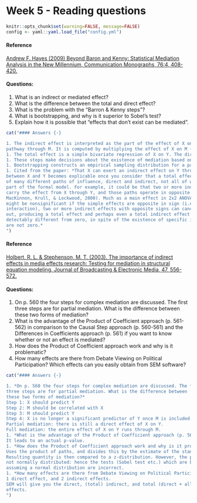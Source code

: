 # Week 5 - Reading questions

```r
knitr::opts_chunk$set(warning=FALSE, message=FALSE)
config <- yaml::yaml.load_file("config.yml")
```

#### Reference {-}

[Andrew F. Hayes (2009) Beyond Baron and Kenny: Statistical Mediation
Analysis in the New Millennium, Communication Monographs, 76:4, 408-420.](https://www.researchgate.net/profile/Gulnaz_Anjum2/post/Is_it_still_mediation_if_there_is_no_relationship_between_the_IV_DV/attachment/5e8c3227f155db0001f34b05/AS%3A877594253721600%401586246183233/download/2009-Hayes-BeyondBaronandKennyStatisticalmediationanalysisinthenewmillennium.pdf)

#### Questions: {-}

1. What is an indirect or mediated effect? 
2. What is the difference between the total and direct effect?
3. What is the problem with the "Barron & Kenny steps"?
4. What is bootstrapping, and why is it superior to Sobel's test?
5. Explain how it is possible that "effects that don't exist can be mediated".
<!--config$show_text-->

```r
cat("#### Answers {-}

1. The indirect effect is interpreted as the part of the effect of X on Y that is explained by the
pathway through M. It is computed by multiplying the effect of X on M (a), wich the effect of M on Y (b), so: Indirect effect = a * b.
1. The total effect is a simple bivariate regression of X on Y. The direct effect is the effect of X on Y while controlling for M; it could be obtained by running a multiple regression with X and M as predictors of Y.
1. These steps make decisions about the existence of mediation based on the significance of coefficients in multiple consecutive regression analyses. The repeated testing causes this method to have low power. Moreover, if no significant total effect is found between X and Y, researchers might incorrectly assume that no indirect effect exists either.
1. Bootstrapping constructs an empirical sampling distribution for a parameter by resampling the original data (e.g., 1000 times), and conducting the same analysis on each of these 1000 samples. The distribution of the estimated parameter values is used as an empirical sampling distribution. This sampling distribution can be used to derive confidence intervals (take the 2.5 and 97.5 percentiles of the distribution), compute standard errors (the standard deviation of this distribution), etc. It is superior to Sobel's test because Sobel's test assumes normality and this is typically violated by the product of two regression coefficients. Bootstrapping does not assume any type of distribution for the sampling distribution.
1. Cited from the paper: *That X can exert an indirect effect on Y through M in the absence of an association
between X and Y becomes explicable once you consider that a total effect is the sum
of many different paths of influence, direct and indirect, not all of which may be a
part of the formal model. For example, it could be that two or more indirect paths
carry the effect from X through Y, and those paths operate in opposite directions (cf.,
MacKinnon, Krull, & Lockwood, 2000). Much as a main effect in 2x2 ANOVA
might be nonsignificant if the simple effects are opposite in sign (i.e., a crossover
interaction), two or more indirect effects with opposite signs can cancel each other
out, producing a total effect and perhaps even a total indirect effect that is not
detectably different from zero, in spite of the existence of specific indirect effects that
are not zero.*
")
```


#### Reference {-}

[Holbert, R. L. & Stephenson, M. T. (2003). The 
importance of indirect effects in media effects research: Testing for mediation in 
structural equation modeling. Journal of Broadcasting & Electronic Media, 47, 
556-572.](http://www.academia.edu/download/30909266/JOBEM.pdf)


#### Questions: {-}

1. On p. 560 the four steps for complex mediation are discussed. The first three 
steps are for partial mediation. What is the difference between these two forms of 
mediation? 
1. What is the advantage of the Product of Coefficient approach (p. 561-562) in 
comparison to the Causal Step approach (p. 560-561) and the Differences in 
Coefficients approach (p. 561) if you want to know whether or not an effect is 
mediated? 
1. How does the Product of Coefficient approach work and why is it problematic? 
1. How many effects are there from Debate Viewing on Political Participation? 
Which effects can you easily obtain from SEM software?


```r
cat("#### Answers {-}

1. *On p. 560 the four steps for complex mediation are discussed. The first 
three steps are for partial mediation. What is the difference between 
these two forms of mediation?*  
Step 1: X should predict Y  
Step 2: M should be correlated with X  
Step 3: M should predict Y  
Step 4: X is no longer a significant predictor of Y once M is included.  
Partial mediation: there is still a direct effect of X on Y.  
Full mediation: the entire effect of X on Y runs through M.
1. *What is the advantage of the Product of Coefficient approach (p. 561-562) in comparison to the Causal Step approach (p. 560-561) and the Differences in Coefficients approach (p. 561) if you want to know whether or not an effect is mediated?*  
It leads to an actual p-value.
1. *How does the Product of Coefficient approach work and why is it problematic?*  
Uses the product of paths, and divides this by the estimate of the standard error.
Resulting quantity is then compared to a z-distribution. However, the product is
not normally distributed: hence the tests (Sobel test etc.) which are based on
assuming a normal distribution are incorrect.
1. *How many effects are there from Debate Viewing on Political Participation? Which effects can you easily obtain from SEM software?*  
1 direct effect, and 2 indirect effects.  
SEM will give you the direct, (total) indirect, and total (direct + all indirect) 
effects.
")
```
